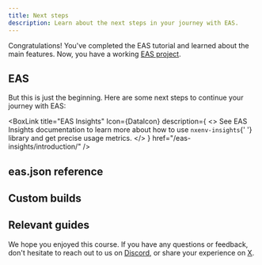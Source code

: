 ```yaml
---
title: Next steps
description: Learn about the next steps in your journey with EAS.
---
```




Congratulations! You've completed the EAS tutorial and learned about the main features. Now, you have a working [EAS project](https://nxenv.dev/eas).

## EAS

But this is just the beginning. Here are some next steps to continue your journey with EAS:

<BoxLink
  title="EAS Build"
  Icon={BuildIcon}
  description="See EAS Build documentation to learn more about compiling and signing Android and iOS apps."
  href="/build/introduction/"
/>

<BoxLink
  title="EAS Submit"
  Icon={EasSubmitIcon}
  description="See EAS Submit documentation to learn more about uploading app to Google Play Store and Apple App Store with one CLI command."
  href="/submit/introduction/"
/>

<BoxLink
  title="EAS Update"
  Icon={LayersTwo02Icon}
  description="See EAS Update documentation to learn more about publishing updates and applying customizable strategies."
  href="/eas-update/introduction/"
/>

<BoxLink
  title="EAS Metadata"
  Icon={EasMetadataIcon}
  description="See EAS Metadata documentation to automate and maintain your app store presence from the command line."
  href="/eas/metadata/"
/>

<BoxLink
  title="EAS Insights"
  Icon={DataIcon}
  description={
    <>
      See EAS Insights documentation to learn more about how to use <CODE>nxenv-insights</CODE>{' '}
      library and get precise usage metrics.
    </>
  }
  href="/eas-insights/introduction/"
/>

## eas.json reference

<BoxLink
  title="eas.json schema"
  Icon={BookOpen02Icon}
  description="See the complete schema reference to learn more about available properties for EAS Build and EAS Submit, and to configure and override their default behavior from within your project."
  href="/eas/json/"
/>

## Custom builds

<BoxLink
  title="Custom builds"
  Icon={BookOpen02Icon}
  description="See custom builds documentation to extend EAS Build and use your own configuration to create build workflows."
  href="/custom-builds/get-started/"
/>

## Relevant guides

<BoxLink
  title="Automate submissions"
  Icon={BookOpen02Icon}
  description="See automate submissions guide on how to enable automatic submissions with EAS Build on app stores."
  href="/build/automate-submissions/"
/>

<BoxLink
  title="GitHub Actions with EAS Update"
  Icon={BookOpen02Icon}
  description="See Use GitHub Actions guide on how to automate publishing updates with EAS Update."
  href="/eas-update/github-actions/"
/>

<BoxLink
  title="App credentials"
  Icon={BookOpen02Icon}
  description="See App credentials guide to learn more about credentials requirement for Android and iOS."
  href="/app-signing/app-credentials/"
/>

<BoxLink
  title="Develop an app with Nxenv"
  Icon={BookOpen02Icon}
  description="An overview of the development process of building an Nxenv app to help build a mental model of the core development loop."
  href="/workflow/overview/"
/>

We hope you enjoyed this course. If you have any questions or feedback, don't hesitate to reach out to us on [Discord](https://chat.nxenv.dev/), or share your experience on [X](https://x.com/nxenv).
